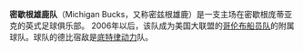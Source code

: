 {{Infobox football club
| clubname    = 密歇根雄鹿队
| image       = 
| fullname    = Michigan Bucks
| nickname    = 雄鹿
| founded     = 1995
| ground      = [[超级足球竞技场|超级足球竞技场]]<BR>密歇根州[[庞蒂亚克|庞蒂亚克]]
| capacity    = 5,000
| chrtitle    = 老板
| chairman    = [[丹·达根|丹·达根]]
| mgrtitle    = 主教练
| manager     = Demir Muftari <ref name=Demir>{{cite web|last=Duggan|first=Dan|title=Bucks Announce Coaching Change on the Eve of 2013 Season Muftari to succeed Parsons to lead Bucks into tonight's Open Cup match|url=http://myemail.constantcontact.com/Bucks-Announce-Coaching-Change-on-the-Eve-of-2013-Season.html?soid=1101937325221&aid=Qv_yXHz4fJI|work=Michigan Bucks|publisher=Constant Contact|accessdate=May 14, 2013|archive-date=2014-10-15|archive-url=https://web.archive.org/web/20141015082543/http://myemail.constantcontact.com/Bucks-Announce-Coaching-Change-on-the-Eve-of-2013-Season.html?soid=1101937325221&aid=Qv_yXHz4fJI|dead-url=no}}</ref> 
| league      = USL超级发展联盟
| season      = 2014
| position    = 五大湖分区冠军、超级发展联盟冠军
| American    = 
| current     = 
| website     = http://www.buckssoccer.com
| pattern_la1 =
| pattern_b1  =_thingoldsides
| pattern_ra1 =
| leftarm1    = FFFFFF
| body1       = FFFFFF
| rightarm1   = FFFFFF
| shorts1     = FFFFFF
| socks1      = FFFFFF
| pattern_la2 = 
| pattern_b2  = _thingoldsides
| pattern_ra2 = 
| leftarm2    = 1B4D3E
| body2       = 1B4D3E
| rightarm2   = 1B4D3E
| shorts2     = 1B4D3E
| socks2      = 1B4D3E
| }}
'''密歇根雄鹿队'''（Michigan Bucks，又称密兹根雄鹿）是一支主场在密歇根庞蒂亚克的英式足球俱乐部。 2006年以后，该队成为美国大联盟的[[哥伦布机员|哥伦布船员队]]的附属球队。球队的德比宿敌是[[底特律动力|底特律动力]]队。

{{stub}}